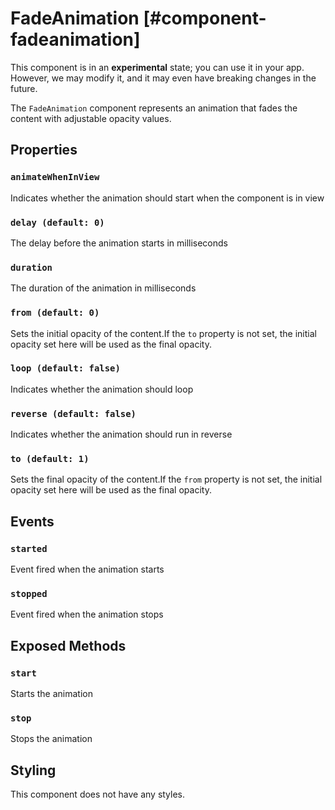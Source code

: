
# FadeAnimation [#component-fadeanimation]

<Callout type="warning" emoji="📔">This component is in an **experimental** state; you can use it in your app. However, we may modify it, and it may even have breaking changes in the future.</Callout>

The `FadeAnimation` component represents an animation that fades the content with adjustable opacity values.

## Properties

### `animateWhenInView`

Indicates whether the animation should start when the component is in view

### `delay (default: 0)`

The delay before the animation starts in milliseconds

### `duration`

The duration of the animation in milliseconds

### `from (default: 0)`

Sets the initial opacity of the content.If the `to` property is not set, the initial opacity set here will be used as the final opacity.

### `loop (default: false)`

Indicates whether the animation should loop

### `reverse (default: false)`

Indicates whether the animation should run in reverse

### `to (default: 1)`

Sets the final opacity of the content.If the `from` property is not set, the initial opacity set here will be used as the final opacity.

## Events

### `started`

Event fired when the animation starts

### `stopped`

Event fired when the animation stops

## Exposed Methods

### `start`

Starts the animation

### `stop`

Stops the animation

## Styling

This component does not have any styles.
